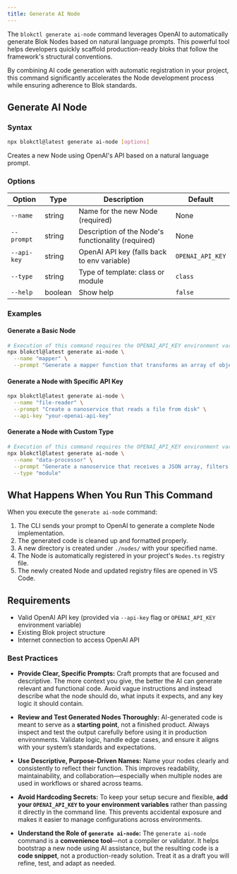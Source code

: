 ```yaml
---
title: Generate AI Node
---
```


The `blokctl generate ai-node` command leverages OpenAI to automatically generate Blok Nodes based on natural language prompts. This powerful tool helps developers quickly scaffold production-ready bloks that follow the framework's structural conventions.

By combining AI code generation with automatic registration in your project, this command significantly accelerates the Node development process while ensuring adherence to Blok standards.

## Generate AI Node

### Syntax
```bash
npx blokctl@latest generate ai-node [options]
```

Creates a new Node using OpenAI's API based on a natural language prompt.

### Options
| Option       | Type    | Description                                      | Default       |
|--------------|---------|--------------------------------------------------|---------------|
| `--name`     | string  | Name for the new Node (required)                 | None          |
| `--prompt`   | string  | Description of the Node's functionality (required)| None         |
| `--api-key`  | string  | OpenAI API key (falls back to env variable)      | `OPENAI_API_KEY` |
| `--type`     | string  | Type of template: class or module                | `class`       |
| `--help`     | boolean | Show help                                        | `false`       |

### Examples

#### Generate a Basic Node
```bash
# Execution of this command requires the OPENAI_API_KEY environment variable.
npx blokctl@latest generate ai-node \
  --name "mapper" \
  --prompt "Generate a mapper function that transforms an array of objects from one type to another"
```

#### Generate a Node with Specific API Key
```bash
npx blokctl@latest generate ai-node \
  --name "file-reader" \
  --prompt "Create a nanoservice that reads a file from disk" \
  --api-key "your-openai-api-key"
```

#### Generate a Node with Custom Type
```bash
# Execution of this command requires the OPENAI_API_KEY environment variable.
npx blokctl@latest generate ai-node \
  --name "data-processor" \
  --prompt "Generate a nanoservice that receives a JSON array, filters out invalid entries based on a validation schema, and returns a cleaned version of the array." \
  --type "module"
```

## What Happens When You Run This Command

When you execute the `generate ai-node` command:

1. The CLI sends your prompt to OpenAI to generate a complete Node implementation.
2. The generated code is cleaned up and formatted properly.
3. A new directory is created under `./nodes/` with your specified name.
4. The Node is automatically registered in your project's `Nodes.ts` registry file.
5. The newly created Node and updated registry files are opened in VS Code.

## Requirements

- Valid OpenAI API key (provided via `--api-key` flag or `OPENAI_API_KEY` environment variable)
- Existing Blok project structure
- Internet connection to access OpenAI API

### Best Practices

* **Provide Clear, Specific Prompts:**
  Craft prompts that are focused and descriptive. The more context you give, the better the AI can generate relevant and functional code. Avoid vague instructions and instead describe what the node should do, what inputs it expects, and any key logic it should contain.

* **Review and Test Generated Nodes Thoroughly:**
  AI-generated code is meant to serve as a **starting point**, not a finished product. Always inspect and test the output carefully before using it in production environments. Validate logic, handle edge cases, and ensure it aligns with your system’s standards and expectations.

* **Use Descriptive, Purpose-Driven Names:**
  Name your nodes clearly and consistently to reflect their function. This improves readability, maintainability, and collaboration—especially when multiple nodes are used in workflows or shared across teams.

* **Avoid Hardcoding Secrets:**
  To keep your setup secure and flexible, **add your `OPENAI_API_KEY` to your environment variables** rather than passing it directly in the command line. This prevents accidental exposure and makes it easier to manage configurations across environments.

* **Understand the Role of `generate ai-node`:**
  The `generate ai-node` command is a **convenience tool**—not a compiler or validator. It helps bootstrap a new node using AI assistance, but the resulting code is a **code snippet**, not a production-ready solution. Treat it as a draft you will refine, test, and adapt as needed.
